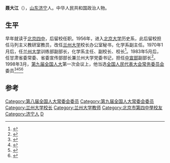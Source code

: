 '''聂大江'''（{{bd|1930年|4月|2014年|5月12日|catIdx=Nie}}），[[山东|山东]][[济宁|济宁]]人。中华人民共和国政治人物。

==生平==
早年就读于[[北京四中|北京四中]]，后留校任职。1956年，进入[[北京大学|北京大学]]历史系，此后留校担任马列主义教研室教员，改任[[兰州大学|兰州大学]]校长办公室秘书，化学系副主任。1970年1月后，任[[兰州大学|兰州大学]]训练部副部长，化学系主任、副校长、校长<ref>{{cite news|title=中共中央宣传部原副部长聂大江同志因病逝世|url=http://news.xinhuanet.com/zgjx/2014-05/27/c_133363927.htm|accessdate=2014-06-29|newspaper=新华社}}{{dead link|date=2018年4月 |bot=InternetArchiveBot |fix-attempted=yes }}</ref>。1983年5月后，任甘肃省委常委、省委宣传部部长兼兰州大学党委书记，担任[[中共中央宣传部|中宣部]]副部长<ref>{{cite news|title=聂大江同志逝世|url=http://cpc.people.com.cn/n/2014/0626/c87393-25201160.html|accessdate=2014-06-29|newspaper=人民网}}</ref>。1998年3月，[[第九届全国人民代表大会|第九届全国人大]]第一次会议上，他当选[[全国人民代表大会常务委员会|全国人民代表大会常务委员会]]委员<ref>{{Cite book|title=新中国50年 中|last=韩泰华主编|publisher=北京：[[红旗出版社|红旗出版社]]|year=1999.11|isbn=7-5051-0423-3|pages=897}}</ref><ref>{{Cite book|title=第九届全国人民代表大会及其常务委员会会议大事记 1998．3-2003．2|last=全国人大常委会办公厅秘书一局编|publisher=北京：[[中国民主法制出版社|中国民主法制出版社]]|year=2004.01|isbn=7-80078-793-1|pages=405}}</ref><ref>{{Cite book|title=中华人民共和国年鉴 1998 总第18期|last=中华人民共和国年鉴编辑部编辑|publisher=[[中国年鉴社|中国年鉴社]]|year=1999.01|isbn=7-80056-903-9|pages=41}}</ref><ref>{{Cite book|title=中华人民共和国通鉴|last=龙德，蔡翔主编|publisher=沈阳：[[辽宁人民出版社|辽宁人民出版社]]|year=2000.12|isbn=7-205-04473-1|pages=1832}}</ref>

==参考==
{{reflist}}

{{start box}}
{{s-edu}}
{{s-before|[[刘冰_(1921年)|刘冰]]}}
{{s-title|兰州大学校长|1982年3月—1984年4月}}
{{s-after|[[徐躬耦|徐躬耦]]}}
{{end box}}

{{中国政治人物小作品}}

{{DEFAULTSORT:N}}
[[Category:第八届全国人大常委会委员|Category:第八届全国人大常委会委员]]
[[Category:第九届全国人大常委会委员|Category:第九届全国人大常委会委员]]
[[Category:兰州大学校长|Category:兰州大学校长]]
[[Category:兰州大学教师|Category:兰州大学教师]]
[[Category:北京市第四中學校友|Category:北京市第四中學校友]]
[[Category:济宁人|Category:济宁人]]
[[Category:聂姓|D]]